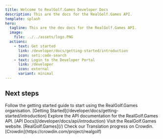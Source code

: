 ```yaml
---
title: Welcome to RealGolf.Games Developer Docs
description: This are the docs for the RealGolf.Games API.
template: splash
hero:
  tagline: This are the dev docs for the RealGolf.Games API.
  image:
    file: ../../assets/logo.PNG
  actions:
    - text: Get started
      link: /developer/docs/getting-started/introduction
      icon: seti:code-search
    - text: Login to the Developer Portal
      link: /developer
      icon: external
      variant: minimal
---
```



## Next steps

<CardGrid stagger>
  <Card title="Getting Started" icon="seti:code-search">
    Follow the getting started guide to start using the RealGolf.Games
    organisation. [Getting Started](/developer/docs/getting-started/introduction)
  </Card>
  <Card title="API" icon="open-book">
    Explore the API documentation for the RealGolf.Games API. [API
    Docs](/developer/docs/api/introduction)
  </Card>
  <Card title="RealGolf.Games" icon="external">
    Visit the RealGolf.Games website.
    [RealGolf.Games](/)
  </Card>
  <Card title="Crowdin Translation" icon="translate">
    Check our Translation progress on Crowdin.
    [Crowdin](https://crowdin.com/project/realgolf)
  </Card>
</CardGrid>
